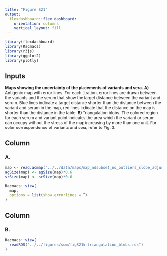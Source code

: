 ```yaml
---
title: "Figure S21"
output: 
  flexdashboard::flex_dashboard:
    orientation: columns
    vertical_layout: fill
---
```


```r
library(flexdashboard)
library(Racmacs)
library(r3js)
library(ggplot2)
library(plotly)
```

Inputs {.sidebar}
-------------------------------------
<font size="2">
**Maps showing the uncertainty of the placements of variants and sera.** **A)** Antigenic map with error lines. For each titration, error lines are drawn between the variants and the serum that show the target distance between the variant and serum. Blue lines indicate a target distance shorter than the distance between the variant and serum in the map, red lines indicate that the distance on the map is shorter than the distance in the table. **B)** Triangulation blobs. The colored region for each serum and variant point indicates the area which the variant or serum can occupy without the stress of the map increasing by more than one unit. For color correspondence of variants and sera, refer to Fig. 3.
</font>


Column
-------------------------------------

### A.
```r
map <- read.acmap("../../data/maps/map_ndsubset_no_outliers_slope_adjusted.ace")
agSize(map) <- agSize(map)*0.6
srSize(map) <- srSize(map)*0.6

Racmacs::view(
  map,
  options = list(show.errorlines = T)
)
```

Column
-------------------------------------

### B.
```r
Racmacs::view(
  readRDS("../../figures/som/figS21b-triangulation_blobs.rds")
)
```
